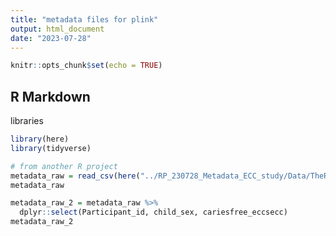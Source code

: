 ```yaml
---
title: "metadata files for plink"
output: html_document
date: "2023-07-28"
---
```


```r
knitr::opts_chunk$set(echo = TRUE)
```

## R Markdown
libraries
```r
library(here)
library(tidyverse)
```


```r
# from another R project
metadata_raw = read_csv(here("../RP_230728_Metadata_ECC_study/Data/TheRoleOfTasteAndOra_DATA_2023-02-14_1205.csv"))
metadata_raw
```

```r
metadata_raw_2 = metadata_raw %>% 
  dplyr::select(Participant_id, child_sex, cariesfree_eccsecc)
metadata_raw_2
```


